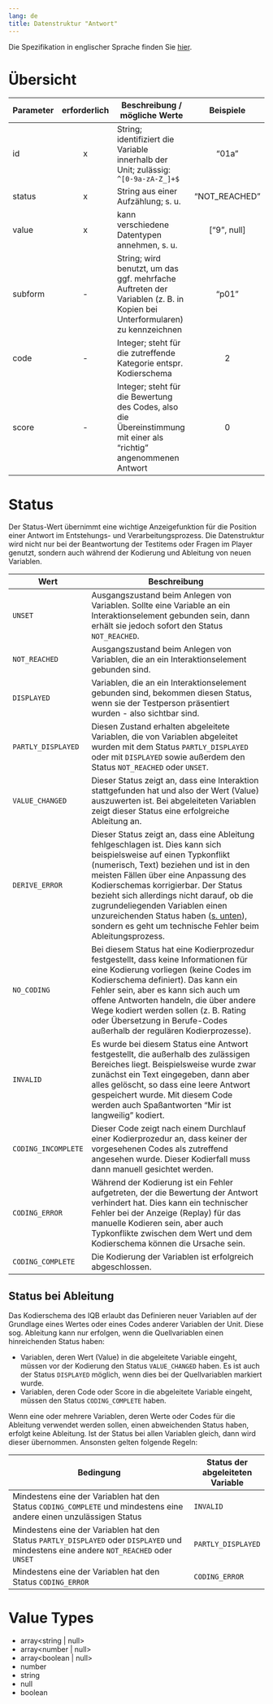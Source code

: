 ```yaml
---
lang: de
title: Datenstruktur "Antwort"
---
```


Die Spezifikation in englischer Sprache finden Sie [hier](https://iqb-berlin.github.io/responses).

# Übersicht

| Parameter | erforderlich | Beschreibung / mögliche Werte | Beispiele |
|--|:-:|------------------|:--:|
| id | x | String; identifiziert die Variable innerhalb der Unit; zulässig: `^[0-9a-zA-Z_]+$` | "01a" |
| status | x | String aus einer Aufzählung; s. u. | "NOT_REACHED" |
| value | x | kann verschiedene Datentypen annehmen, s. u. | ["9", null] |
| subform | - | String; wird benutzt, um das ggf. mehrfache Auftreten der Variablen (z. B. in Kopien bei Unterformularen) zu kennzeichnen | "p01" |
| code | - | Integer; steht für die zutreffende Kategorie entspr. Kodierschema | 2 |
| score | - | Integer; steht für die Bewertung des Codes, also die Übereinstimmung mit einer als "richtig" angenommenen Antwort | 0 |

# Status

Der Status-Wert übernimmt eine wichtige Anzeigefunktion für die Position einer Antwort im Entstehungs- und Verarbeitungsprozess. Die Datenstruktur wird nicht nur bei der Beantwortung der Testitems oder Fragen im Player genutzt, sondern auch während der Kodierung und Ableitung von neuen Variablen.

| Wert | Beschreibung |
|--|-------------|
|`UNSET`|Ausgangszustand beim Anlegen von Variablen. Sollte eine Variable an ein Interaktionselement gebunden sein, dann erhält sie jedoch sofort den Status `NOT_REACHED`.|
|`NOT_REACHED`|Ausgangszustand beim Anlegen von Variablen, die an ein Interaktionselement gebunden sind.|
|`DISPLAYED`|Variablen, die an ein Interaktionselement gebunden sind, bekommen diesen Status, wenn sie der Testperson präsentiert wurden - also sichtbar sind.|
|`PARTLY_DISPLAYED`|Diesen Zustand erhalten abgeleitete Variablen, die von Variablen abgeleitet wurden mit dem Status `PARTLY_DISPLAYED` oder mit `DISPLAYED` sowie außerdem den Status `NOT_REACHED` oder `UNSET`.|
|`VALUE_CHANGED`|Dieser Status zeigt an, dass eine Interaktion stattgefunden hat und also der Wert (Value) auszuwerten ist. Bei abgeleiteten Variablen zeigt dieser Status eine erfolgreiche Ableitung an.|
|`DERIVE_ERROR`|Dieser Status zeigt an, dass eine Ableitung fehlgeschlagen ist. Dies kann sich beispielsweise auf einen Typkonflikt (numerisch, Text) beziehen und ist in den meisten Fällen über eine Anpassung des Kodierschemas korrigierbar. Der Status bezieht sich allerdings nicht darauf, ob die zugrundeliegenden Variablen einen unzureichenden Status haben ([s. unten](#status-bei-ableitung)), sondern es geht um technische Fehler beim Ableitungsprozess.|
|`NO_CODING`|Bei diesem Status hat eine Kodierprozedur festgestellt, dass keine Informationen für eine Kodierung vorliegen (keine Codes im Kodierschema definiert). Das kann ein Fehler sein, aber es kann sich auch um offene Antworten handeln, die über andere Wege kodiert werden sollen (z. B. Rating oder Übersetzung in Berufe-Codes außerhalb der regulären Kodierprozesse).|
|`INVALID`|Es wurde bei diesem Status eine Antwort festgestellt, die außerhalb des zulässigen Bereiches liegt. Beispielsweise wurde zwar zunächst ein Text eingegeben, dann aber alles gelöscht, so dass eine leere Antwort gespeichert wurde. Mit diesem Code werden auch Spaßantworten "Mir ist langweilig" kodiert.|
|`CODING_INCOMPLETE`|Dieser Code zeigt nach einem Durchlauf einer Kodierprozedur an, dass keiner der vorgesehenen Codes als zutreffend angesehen wurde. Dieser Kodierfall muss dann manuell gesichtet werden.|
|`CODING_ERROR`|Während der Kodierung ist ein Fehler aufgetreten, der die Bewertung der Antwort verhindert hat. Dies kann ein technischer Fehler bei der Anzeige (Replay) für das manuelle Kodieren sein, aber auch Typkonflikte zwischen dem Wert und dem Kodierschema können die Ursache sein.|
|`CODING_COMPLETE`|Die Kodierung der Variablen ist erfolgreich abgeschlossen.|

## Status bei Ableitung

Das Kodierschema des IQB erlaubt das Definieren neuer Variablen auf der Grundlage eines Wertes oder eines Codes anderer Variablen der Unit. Diese sog. Ableitung kann nur erfolgen, wenn die Quellvariablen einen hinreichenden Status haben:

* Variablen, deren Wert (Value) in die abgeleitete Variable eingeht, müssen vor der Kodierung den Status `VALUE_CHANGED` haben. Es ist auch der Status `DISPLAYED` möglich, wenn dies bei der Quellvariablen markiert wurde.
* Variablen, deren Code oder Score in die abgeleitete Variable eingeht, müssen den Status `CODING_COMPLETE` haben.

Wenn eine oder mehrere Variablen, deren Werte oder Codes für die Ableitung verwendet werden sollen, einen abweichenden Status haben, erfolgt keine Ableitung. Ist der Status bei allen Variablen gleich, dann wird dieser übernommen. Ansonsten gelten folgende Regeln:

| Bedingung | Status der abgeleiteten Variable |
|-----------|----|
| Mindestens eine der Variablen hat den Status `CODING_COMPLETE` und mindestens eine andere einen unzulässigen Status | `INVALID` |
| Mindestens eine der Variablen hat den Status `PARTLY_DISPLAYED` oder `DISPLAYED` und mindestens eine andere `NOT_REACHED` oder `UNSET` | `PARTLY_DISPLAYED` |
| Mindestens eine der Variablen hat den Status `CODING_ERROR` | `CODING_ERROR` |

# Value Types

* array<string | null>
* array<number | null>
* array<boolean | null>
* number
* string
* null
* boolean
